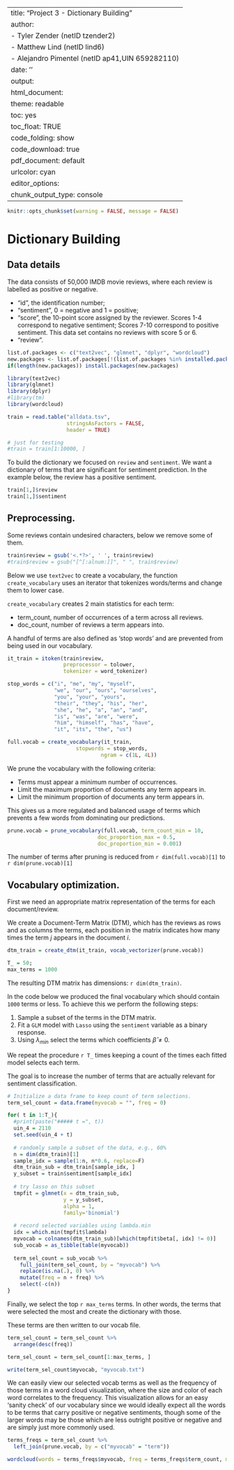 
---
title: "Project 3 - Dictionary Building"
author: 
 - Tyler Zender (netID tzender2)
 - Matthew Lind (netID lind6)
 - Alejandro Pimentel (netID ap41,UIN 659282110)
date: ''
output:
  html_document: 
    theme: readable
    toc: yes
    toc_float: TRUE
    code_folding: show
    code_download: true
  pdf_document: default
urlcolor: cyan
editor_options: 
  chunk_output_type: console
---

```{r setup, include=FALSE} 
knitr::opts_chunk$set(warning = FALSE, message = FALSE) 
```

# Dictionary Building

## Data details

The data consists of 50,000 IMDB movie reviews, where each review is labelled as positive or negative.

- “id”, the identification number;
- “sentiment”, 0 = negative and 1 = positive;
- “score”, the 10-point score assigned by the reviewer. Scores 1-4 correspond to negative sentiment; Scores 7-10 correspond to positive sentiment. This data set contains no reviews with score 5 or 6.
- “review”.

```{r}
list.of.packages <- c("text2vec", "glmnet", "dplyr", "wordcloud")
new.packages <- list.of.packages[!(list.of.packages %in% installed.packages()[,"Package"])]
if(length(new.packages)) install.packages(new.packages)
```


```{r}
library(text2vec)
library(glmnet)
library(dplyr)
#library(tm)
library(wordcloud)

train = read.table("alldata.tsv",
                   stringsAsFactors = FALSE,
                   header = TRUE)
```

```{r eval=FALSE, class.source = 'fold-hide'}
# just for testing
#train = train[1:10000, ]
```

To build the dictionary we focused on `review` and `sentiment`. We want a dictionary of terms that are significant for sentiment prediction. In the example below, the review has a positive sentiment.

```{r}
train[1,]$review
train[1,]$sentiment
```

## Preprocessing.

Some reviews contain undesired characters, below we remove some of them.

```{r}
train$review = gsub('<.*?>', ' ', train$review)
#train$review = gsub("[^[:alnum:]]", " ", train$review)
```

Below we use `text2vec` to create a vocabulary, the function `create_vocabulary` uses an iterator that tokenizes words/terms and change them to lower case.

`create_vocabulary` creates 2 main statistics for each term:

- term_count, number of occurrences of a term across all reviews.
- doc_count, number of reviews a term appears into.

A handful of terms are also defined as 'stop words' and are prevented from being used in our vocabulary.

```{r}
it_train = itoken(train$review,
                  preprocessor = tolower, 
                  tokenizer = word_tokenizer)

stop_words = c("i", "me", "my", "myself", 
               "we", "our", "ours", "ourselves", 
               "you", "your", "yours", 
               "their", "they", "his", "her", 
               "she", "he", "a", "an", "and",
               "is", "was", "are", "were", 
               "him", "himself", "has", "have", 
               "it", "its", "the", "us")

full.vocab = create_vocabulary(it_train, 
                      stopwords = stop_words, 
                              ngram = c(1L, 4L))
```

We prune the vocabulary with the following criteria:

- Terms must appear a minimum number of occurrences.
- Limit the maximum proportion of documents any term appears in.
- Limit the minimum proportion of documents any term appears in.

This gives us a more regulated and balanced usage of terms which prevents a few words from dominating our predictions.

```{r}
prune.vocab = prune_vocabulary(full.vocab, term_count_min = 10,
                             doc_proportion_max = 0.5,
                             doc_proportion_min = 0.001)
```

The number of terms after pruning is reduced from `r dim(full.vocab)[1]` to 
`r dim(prune.vocab)[1]`

## Vocabulary optimization.

First we need an appropriate matrix representation of the terms for each document/review.

We create a Document-Term Matrix (DTM), which has the reviews as rows and as columns the terms, each position in the matrix indicates how many times the term $j$ appears in the document $i$.

```{r}
dtm_train = create_dtm(it_train, vocab_vectorizer(prune.vocab))
```

```{r}
T_ = 50; 
max_terms = 1000
```


The resulting DTM matrix has dimensions: `r dim(dtm_train)`.

In the code below we produced the final vocabulary which should contain `1000` terms or less. To achieve this we perform the following steps:

1. Sample a subset of the terms in the DTM matrix.
2. Fit a `GLM` model with `Lasso` using the `sentiment` variable as a binary response.
3. Using $\lambda_{min}$ select the terms which coefficients $\hat\beta \neq 0$.

We repeat the procedure `r T_` times keeping a count of the times each fitted model selects each term. 

The goal is to increase the number of terms that are actually relevant for sentiment classification.

```{r}

# Initialize a data frame to keep count of term selections.
term_sel_count = data.frame(myvocab = "", freq = 0)

for( t in 1:T_){
  #print(paste("##### t =", t))
  uin_4 = 2110
  set.seed(uin_4 + t)  
  
  # randomly sample a subset of the data, e.g., 60%
  n = dim(dtm_train)[1]
  sample_idx = sample(1:n, n*0.6, replace=F)
  dtm_train_sub = dtm_train[sample_idx, ]
  y_subset = train$sentiment[sample_idx]
  
  # try lasso on this subset
  tmpfit = glmnet(x = dtm_train_sub, 
                  y = y_subset, 
                  alpha = 1,
                  family='binomial')
  
  # record selected variables using lambda.min
  idx = which.min(tmpfit$lambda)
  myvocab = colnames(dtm_train_sub)[which(tmpfit$beta[, idx] != 0)]
  sub_vocab = as_tibble(table(myvocab))
  
  term_sel_count = sub_vocab %>% 
    full_join(term_sel_count, by = "myvocab") %>%
    replace(is.na(.), 0) %>%
    mutate(freq = n + freq) %>%
    select(-c(n))
}

```

Finally, we select the top `r max_terms` terms. In other words, the terms that were selected the most and create the dictionary with those.

These terms are then written to our vocab file.

```{r}
term_sel_count = term_sel_count %>%
  arrange(desc(freq))

term_sel_count = term_sel_count[1:max_terms, ]

write(term_sel_count$myvocab, "myvocab.txt")
```

We can easily view our selected vocab terms as well as the frequency of those terms in a word cloud visualization, where the size and color of each word correlates to the frequency. This visualization allows for an easy 'sanity check' of our vocabulary since we would ideally expect all the words to be terms that carry positive or negative sentiments, though some of the larger words may be those which are less outright positive or negative and are simply just more commonly used.

```{r}
terms_freqs = term_sel_count %>% 
  left_join(prune.vocab, by = c("myvocab" = "term")) 

wordcloud(words = terms_freqs$myvocab, freq = terms_freqs$term_count, max.words = 300, random.order = FALSE, colors = brewer.pal(8, "Dark2"))
```

